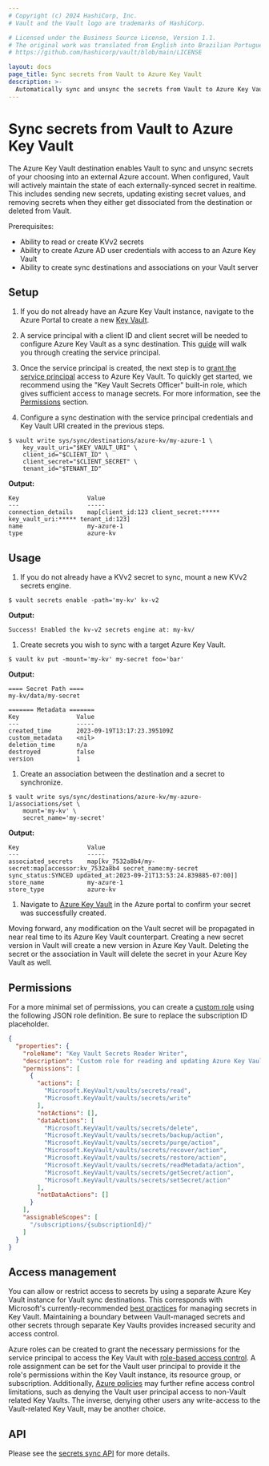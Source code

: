 ```yaml
---
# Copyright (c) 2024 HashiCorp, Inc.
# Vault and the Vault logo are trademarks of HashiCorp.

# Licensed under the Business Source License, Version 1.1.
# The original work was translated from English into Brazilian Portuguese.
# https://github.com/hashicorp/vault/blob/main/LICENSE

layout: docs
page_title: Sync secrets from Vault to Azure Key Vault
description: >-
  Automatically sync and unsync the secrets from Vault to Azure Key Vault to centralize visibility and control of secrets lifecycle management.
---
```


# Sync secrets from Vault to Azure Key Vault

The Azure Key Vault destination enables Vault to sync and unsync secrets of your choosing into
an external Azure account. When configured, Vault will actively maintain the state of each externally-synced
secret in realtime. This includes sending new secrets, updating existing secret values, and removing
secrets when they either get dissociated from the destination or deleted from Vault.

Prerequisites:
* Ability to read or create KVv2 secrets
* Ability to create Azure AD user credentials with access to an Azure Key Vault
* Ability to create sync destinations and associations on your Vault server

## Setup

1. If you do not already have an Azure Key Vault instance, navigate to the Azure Portal to create a new
  [Key Vault](https://learn.microsoft.com/en-us/azure/key-vault/general/quick-create-portal).

1. A service principal with a client ID and client secret will be needed to configure Azure Key Vault as a
  sync destination. This [guide](https://learn.microsoft.com/en-us/azure/active-directory/develop/howto-create-service-principal-portal)
  will walk you through creating the service principal.

1. Once the service principal is created, the next step is to
  [grant the service principal](https://learn.microsoft.com/en-us/azure/key-vault/general/rbac-guide?tabs=azure-cli)
  access to Azure Key Vault. To quickly get started, we recommend using the "Key Vault Secrets Officer" built-in role,
  which gives sufficient access to manage secrets. For more information, see the [Permissions](#permissions) section.


1. Configure a sync destination with the service principal credentials and Key Vault URI created in the previous steps.

  ```shell-session
  $ vault write sys/sync/destinations/azure-kv/my-azure-1 \
      key_vault_uri="$KEY_VAULT_URI" \
      client_id="$CLIENT_ID" \
      client_secret="$CLIENT_SECRET" \
      tenant_id="$TENANT_ID"
  ```

  **Output:**

  <CodeBlockConfig hideClipboard>

  ```plaintext
  Key                   Value
  ---                   -----
  connection_details    map[client_id:123 client_secret:***** key_vault_uri:***** tenant_id:123]
  name                  my-azure-1
  type                  azure-kv
  ```

  </CodeBlockConfig>

## Usage

1. If you do not already have a KVv2 secret to sync, mount a new KVv2 secrets engine.

  ```shell-session
  $ vault secrets enable -path='my-kv' kv-v2
  ```

  **Output:**

  <CodeBlockConfig hideClipboard>

  ```plaintext
  Success! Enabled the kv-v2 secrets engine at: my-kv/
  ```

  </CodeBlockConfig>

1. Create secrets you wish to sync with a target Azure Key Vault.

  ```shell-session
  $ vault kv put -mount='my-kv' my-secret foo='bar'
  ```

  **Output:**

  <CodeBlockConfig hideClipboard>

  ```plaintext
  ==== Secret Path ====
  my-kv/data/my-secret

  ======= Metadata =======
  Key                Value
  ---                -----
  created_time       2023-09-19T13:17:23.395109Z
  custom_metadata    <nil>
  deletion_time      n/a
  destroyed          false
  version            1
  ```

  </CodeBlockConfig>

1. Create an association between the destination and a secret to synchronize.

  ```shell-session
  $ vault write sys/sync/destinations/azure-kv/my-azure-1/associations/set \
      mount='my-kv' \
      secret_name='my-secret'
  ```

  **Output:**

  <CodeBlockConfig hideClipboard>

  ```plaintext
  Key                   Value
  ---                   -----
  associated_secrets    map[kv_7532a8b4/my-secret:map[accessor:kv_7532a8b4 secret_name:my-secret sync_status:SYNCED updated_at:2023-09-21T13:53:24.839885-07:00]]
  store_name            my-azure-1
  store_type            azure-kv
  ```

  </CodeBlockConfig>

1. Navigate to [Azure Key Vault](https://portal.azure.com/#view/HubsExtension/BrowseResource/resourceType/Microsoft.KeyVault%2Fvaults)
  in the Azure portal to confirm your secret was successfully created.

Moving forward, any modification on the Vault secret will be propagated in near real time to its Azure Key Vault
counterpart. Creating a new secret version in Vault will create a new version in Azure Key Vault. Deleting the secret
or the association in Vault will delete the secret in your Azure Key Vault as well.


## Permissions

For a more minimal set of permissions, you can create a
[custom role](https://learn.microsoft.com/en-us/azure/role-based-access-control/custom-roles#steps-to-create-a-custom-role)
using the following JSON role definition. Be sure to replace the subscription ID placeholder.

```json
{
  "properties": {
    "roleName": "Key Vault Secrets Reader Writer",
    "description": "Custom role for reading and updating Azure Key Vault secrets.",
    "permissions": [
      {
        "actions": [
          "Microsoft.KeyVault/vaults/secrets/read",
          "Microsoft.KeyVault/vaults/secrets/write"
        ],
        "notActions": [],
        "dataActions": [
          "Microsoft.KeyVault/vaults/secrets/delete",
          "Microsoft.KeyVault/vaults/secrets/backup/action",
          "Microsoft.KeyVault/vaults/secrets/purge/action",
          "Microsoft.KeyVault/vaults/secrets/recover/action",
          "Microsoft.KeyVault/vaults/secrets/restore/action",
          "Microsoft.KeyVault/vaults/secrets/readMetadata/action",
          "Microsoft.KeyVault/vaults/secrets/getSecret/action",
          "Microsoft.KeyVault/vaults/secrets/setSecret/action"
        ],
        "notDataActions": []
      }
    ],
    "assignableScopes": [
      "/subscriptions/{subscriptionId}/"
    ]
  }
}
```

## Access management

You can allow or restrict access to secrets by using a separate Azure Key Vault instance for Vault sync destinations.
This corresponds with Microsoft's currently-recommended
[best practices](https://learn.microsoft.com/en-us/azure/key-vault/general/best-practices)
for managing secrets in Key Vault. Maintaining a boundary between Vault-managed secrets and other secrets through
separate Key Vaults provides increased security and access control.

Azure roles can be created to grant the necessary permissions for the service principal to access the Key Vault
with [role-based access control](https://learn.microsoft.com/en-us/azure/role-based-access-control/overview).
A role assignment can be set for the Vault user principal to provide it the role's permissions within the Key Vault
instance, its resource group, or subscription. Additionally,
[Azure policies](https://learn.microsoft.com/en-us/azure/key-vault/general/azure-policy) may further refine access control
limitations, such as denying the Vault user principal access to non-Vault related Key Vaults. The inverse, denying other
users any write-access to the Vault-related Key Vault, may be another choice.

## API

Please see the [secrets sync API](/vault/api-docs/system/secrets-sync) for more details.
